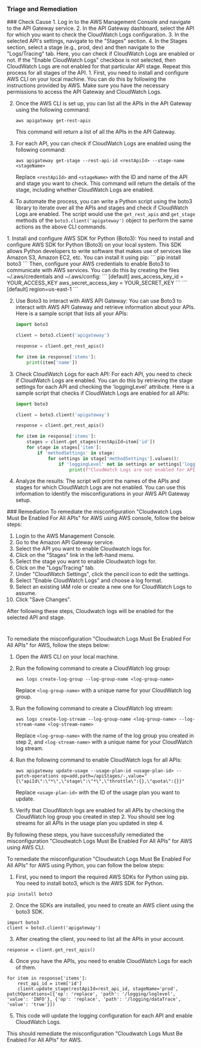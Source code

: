 
### Triage and Remediation
<Tabs>

<Tab title='Cause'>
### Check Cause
<AccordionGroup>
<Accordion title='Using Console' defaultOpen='true'>
1. Log in to the AWS Management Console and navigate to the API Gateway service.
2. In the API Gateway dashboard, select the API for which you want to check the CloudWatch Logs configuration.
3. In the selected API's settings, navigate to the "Stages" section.
4. In the Stages section, select a stage (e.g., prod, dev) and then navigate to the "Logs/Tracing" tab. Here, you can check if CloudWatch Logs are enabled or not. If the "Enable CloudWatch Logs" checkbox is not selected, then CloudWatch Logs are not enabled for that particular API stage. Repeat this process for all stages of the API.
</Accordion>

<Accordion title='Using CLI'>
1. First, you need to install and configure AWS CLI on your local machine. You can do this by following the instructions provided by AWS. Make sure you have the necessary permissions to access the API Gateway and CloudWatch Logs.

2. Once the AWS CLI is set up, you can list all the APIs in the API Gateway using the following command:

   ```
   aws apigateway get-rest-apis
   ```

   This command will return a list of all the APIs in the API Gateway.

3. For each API, you can check if CloudWatch Logs are enabled using the following command:

   ```
   aws apigateway get-stage --rest-api-id <restApiId> --stage-name <stageName>
   ```

   Replace `<restApiId>` and `<stageName>` with the ID and name of the API and stage you want to check. This command will return the details of the stage, including whether CloudWatch Logs are enabled.

4. To automate the process, you can write a Python script using the boto3 library to iterate over all the APIs and stages and check if CloudWatch Logs are enabled. The script would use the `get_rest_apis` and `get_stage` methods of the `boto3.client('apigateway')` object to perform the same actions as the above CLI commands.
</Accordion>

<Accordion title='Using Python'>
1. Install and configure AWS SDK for Python (Boto3):
   You need to install and configure AWS SDK for Python (Boto3) on your local system. This SDK allows Python developers to write software that makes use of services like Amazon S3, Amazon EC2, etc. You can install it using pip:
   ```
   pip install boto3
   ```
   Then, configure your AWS credentials to enable Boto3 to communicate with AWS services. You can do this by creating the files ~/.aws/credentials and ~/.aws/config:
   ```
   [default]
   aws_access_key_id = YOUR_ACCESS_KEY
   aws_secret_access_key = YOUR_SECRET_KEY
   ```
   ```
   [default]
   region=us-east-1
   ```

2. Use Boto3 to interact with AWS API Gateway:
   You can use Boto3 to interact with AWS API Gateway and retrieve information about your APIs. Here is a sample script that lists all your APIs:
   ```python
   import boto3

   client = boto3.client('apigateway')

   response = client.get_rest_apis()

   for item in response['items']:
       print(item['name'])
   ```

3. Check CloudWatch Logs for each API:
   For each API, you need to check if CloudWatch Logs are enabled. You can do this by retrieving the stage settings for each API and checking the 'loggingLevel' attribute. Here is a sample script that checks if CloudWatch Logs are enabled for all APIs:
   ```python
   import boto3

   client = boto3.client('apigateway')

   response = client.get_rest_apis()

   for item in response['items']:
       stages = client.get_stages(restApiId=item['id'])
       for stage in stages['item']:
           if 'methodSettings' in stage:
               for settings in stage['methodSettings'].values():
                   if 'loggingLevel' not in settings or settings['loggingLevel'] != 'INFO':
                       print(f"CloudWatch Logs are not enabled for API {item['name']} at stage {stage['stageName']}")
   ```

4. Analyze the results:
   The script will print the names of the APIs and stages for which CloudWatch Logs are not enabled. You can use this information to identify the misconfigurations in your AWS API Gateway setup.
</Accordion>

</AccordionGroup>
</Tab>
<Tab title='Remediation'>
### Remediation

<AccordionGroup>
<Accordion title='Using Console' defaultOpen='true'>
To remediate the misconfiguration "Cloudwatch Logs Must Be Enabled For All APIs" for AWS using AWS console, follow the below steps:

1. Login to the AWS Management Console.
2. Go to the Amazon API Gateway service.
3. Select the API you want to enable Cloudwatch logs for.
4. Click on the "Stages" link in the left-hand menu.
5. Select the stage you want to enable Cloudwatch logs for.
6. Click on the "Logs/Tracing" tab.
7. Under "CloudWatch Settings", click the pencil icon to edit the settings.
8. Select "Enable CloudWatch Logs" and choose a log format.
9. Select an existing IAM role or create a new one for CloudWatch Logs to assume.
10. Click "Save Changes".

After following these steps, Cloudwatch logs will be enabled for the selected API and stage.

#
</Accordion>

<Accordion title='Using CLI'>
To remediate the misconfiguration "Cloudwatch Logs Must Be Enabled For All APIs" for AWS, follow the steps below:

1. Open the AWS CLI on your local machine.

2. Run the following command to create a CloudWatch log group:

   ```
   aws logs create-log-group --log-group-name <log-group-name>
   ```

   Replace `<log-group-name>` with a unique name for your CloudWatch log group.

3. Run the following command to create a CloudWatch log stream:

   ```
   aws logs create-log-stream --log-group-name <log-group-name> --log-stream-name <log-stream-name>
   ```

   Replace `<log-group-name>` with the name of the log group you created in step 2, and `<log-stream-name>` with a unique name for your CloudWatch log stream.

4. Run the following command to enable CloudWatch logs for all APIs:

   ```
   aws apigateway update-usage --usage-plan-id <usage-plan-id> --patch-operations op=add,path=/apiStages/-,value="{\"apiId\":\"*\",\"stage\":\"*\",\"throttle\":{},\"quota\":{}}"
   ```

   Replace `<usage-plan-id>` with the ID of the usage plan you want to update.

5. Verify that CloudWatch logs are enabled for all APIs by checking the CloudWatch log group you created in step 2. You should see log streams for all APIs in the usage plan you updated in step 4.

By following these steps, you have successfully remediated the misconfiguration "Cloudwatch Logs Must Be Enabled For All APIs" for AWS using AWS CLI.
</Accordion>

<Accordion title='Using Python'>
To remediate the misconfiguration "Cloudwatch Logs Must Be Enabled For All APIs" for AWS using Python, you can follow the below steps:

1. First, you need to import the required AWS SDKs for Python using pip. You need to install boto3, which is the AWS SDK for Python.

```
pip install boto3
```

2. Once the SDKs are installed, you need to create an AWS client using the boto3 SDK.

```
import boto3
client = boto3.client('apigateway')
```

3. After creating the client, you need to list all the APIs in your account.

```
response = client.get_rest_apis()
```

4. Once you have the APIs, you need to enable CloudWatch Logs for each of them.

```
for item in response['items']:
    rest_api_id = item['id']
    client.update_stage(restApiId=rest_api_id, stageName='prod', patchOperations=[{'op': 'replace', 'path': '/logging/loglevel', 'value': 'INFO'}, {'op': 'replace', 'path': '/logging/dataTrace', 'value': 'true'}])
```

5. This code will update the logging configuration for each API and enable CloudWatch Logs.

This should remediate the misconfiguration "Cloudwatch Logs Must Be Enabled For All APIs" for AWS.
</Accordion>

</AccordionGroup>
</Tab>
</Tabs>
